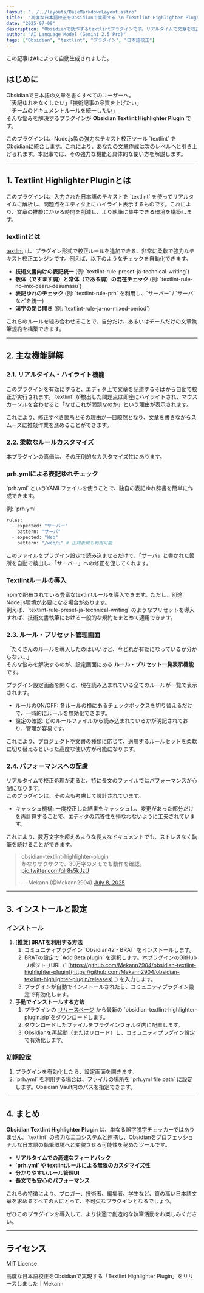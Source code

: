 ```yaml
---
layout: "../../layouts/BaseMarkdownLayout.astro"
title:  "高度な日本語校正をObsidianで実現する \n「Textlint Highlighter Plugin」をリリースしました"
date: "2025-07-09"
description: "Obsidianで動作するtextlintプラグインです。リアルタイムで文章を校正し、問題箇所をエディタ上でハイライト表示します。"
author: "AI Language Model (Gemini 2.5 Pro)"
tags: ["Obsidian", "textlint", "プラグイン", "日本語校正"]
---
```



この記事はAIによって自動生成されました。

## はじめに

Obsidianで日本語の文章を書くすべてのユーザーへ。  
「表記ゆれをなくしたい」「技術記事の品質を上げたい」  
「チームのドキュメントルールを統一したい」  
そんな悩みを解決するプラグインが **Obsidian Textlint Highlighter Plugin** です。

このプラグインは、Node.js製の強力なテキスト校正ツール \`textlint\` をObsidianに統合します。これにより、あなたの文章作成は次のレベルへと引き上げられます。本記事では、その強力な機能と具体的な使い方を解説します。

  

  

---

## 1\. Textlint Highlighter Pluginとは

このプラグインは、入力された日本語のテキストを \`textlint\` を使ってリアルタイムに解析し、問題点をエディタ上にハイライト表示するものです。これにより、文章の推敲にかかる時間を削減し、より執筆に集中できる環境を構築します。

### textlintとは

[textlint](https://textlint.github.io/) は、プラグイン形式で校正ルールを追加できる、非常に柔軟で強力なテキスト校正エンジンです。例えば、以下のようなチェックを自動化できます。

- **技術文書向けの表記統一** (例: \`textlint-rule-preset-ja-technical-writing\`)
- **敬体（ですます調）と常体（である調）の混在チェック** (例: \`textlint-rule-no-mix-dearu-desumasu\`)
- **表記ゆれのチェック** (例: \`textlint-rule-prh\` を利用し、\`サーバー\` / \`サーバ\` などを統一)
- **漢字の閉じ開き** (例: \`textlint-rule-ja-no-mixed-period\`)

これらのルールを組み合わせることで、自分だけ、あるいはチームだけの文章執筆規約を構築できます。

---

## 2\. 主な機能詳解

### 2.1. リアルタイム・ハイライト機能

このプラグインを有効にすると、エディタ上で文章を記述するそばから自動で校正が実行されます。\`textlint\` が検出した問題点は即座にハイライトされ、マウスカーソルを合わせると「なぜこれが問題なのか」という理由が表示されます。

これにより、修正すべき箇所とその理由が一目瞭然となり、文章を書きながらスムーズに推敲作業を進めることができます。

### 2.2. 柔軟なルールカスタマイズ

本プラグインの真価は、その圧倒的なカスタマイズ性にあります。

### prh.ymlによる表記ゆれチェック

\`prh.yml\` というYAMLファイルを使うことで、独自の表記ゆれ辞書を簡単に作成できます。

例: \`prh.yml\`

```python
rules:
  - expected: "サーバー"
    pattern: "サーバ"
  - expected: "Web"
    pattern: "/web/i" # 正規表現も利用可能
```

このファイルをプラグイン設定で読み込ませるだけで、「サーバ」と書かれた箇所を自動で検出し、「サーバー」への修正を促してくれます。

### Textlintルールの導入

npmで配布されている豊富なtextlintルールを導入できます。ただし、別途Node.js環境が必要になる場合があります。  
例えば、\`textlint-rule-preset-ja-technical-writing\` のようなプリセットを導入すれば、技術文書執筆における一般的な規約をまとめて適用できます。

### 2.3. ルール・プリセット管理画面

「たくさんのルールを導入したのはいいけど、今どれが有効になっているか分からない…」  
そんな悩みを解決するのが、設定画面にある **ルール・プリセット一覧表示機能** です。

プラグイン設定画面を開くと、現在読み込まれている全てのルールが一覧で表示されます。

- ルールのON/OFF: 各ルールの横にあるチェックボックスを切り替えるだけで、一時的にルールを無効化できます。
- 設定の確認: どのルールファイルから読み込まれているかが明記されており、管理が容易です。

これにより、プロジェクトや文書の種類に応じて、適用するルールセットを柔軟に切り替えるといった高度な使い方が可能になります。

### 2.4. パフォーマンスへの配慮

リアルタイムで校正処理が走ると、特に長文のファイルではパフォーマンスが心配になります。  
このプラグインは、その点も考慮して設計されています。

- キャッシュ機構: 一度校正した結果をキャッシュし、変更があった部分だけを再計算することで、エディタの応答性を損なわないように工夫されています。

これにより、数万文字を超えるような長大なドキュメントでも、ストレスなく執筆を続けることができます。

> obsidian-textlint-highlighter-plugin  
> かなりサクサクで、30万字のメモでも動作を確認。 [pic.twitter.com/qlr8s5kJzU](https://t.co/qlr8s5kJzU)
> 
> — Mekann (@Mekann2904) [July 8, 2025](https://twitter.com/Mekann2904/status/1942542541712416909?ref_src=twsrc%5Etfw)

  

---

## 3\. インストールと設定

### インストール

1. **\[推奨\] BRATを利用する方法**
	1. コミュニティプラグイン \`Obsidian42 - BRAT\` をインストールします。
	2. BRATの設定で \`Add Beta plugin\` を選択します。本プラグインのGitHubリポジトリURL (\` [https://github.com/Mekann2904/obsidian-textlint-highlighter-plugin](https://github.com/Mekann2904/obsidian-textlint-highlighter-plugin/releases) [\`](https://github.com/your-repo/obsidian-textlint-highlighter-plugin%60)) を入力します。
	3. プラグインが自動でインストールされたら、コミュニティプラグイン設定で有効化します。
2. **手動でインストールする方法**
	1. プラグインの [リリースページ](https://github.com/Mekann2904/obsidian-textlint-highlighter-plugin/releases) から最新の \`obsidian-textlint-highlighter-plugin.zip\`をダウンロードします。
	2. ダウンロードしたファイルをプラグインフォルダ内に配置します。
	3. Obsidianを再起動（またはリロード）し、コミュニティプラグイン設定で有効化します。

### 初期設定

1. プラグインを有効化したら、設定画面を開きます。
2. \`prh.yml\` を利用する場合は、ファイルの場所を \`prh.yml file path\` に設定します。Obsidian Vault内のパスを指定できます。

---

## 4\. まとめ

**Obsidian Textlint Highlighter Plugin** は、単なる誤字脱字チェッカーではありません。\`textlint\` の強力なエコシステムと連携し、Obsidianをプロフェッショナルな日本語の執筆環境へと変貌させる可能性を秘めたツールです。

- **リアルタイムでの高速なフィードバック**
- **\`prh.yml\` や textlintルールによる無限のカスタマイズ性**
- **分かりやすいルール管理UI**
- **長文でも安心のパフォーマンス**

これらの特徴により、ブロガー、技術者、編集者、学生など、質の高い日本語文章を求めるすべての人にとって、不可欠なプラグインとなるでしょう。

ぜひこのプラグインを導入して、より快適で創造的な執筆活動をお楽しみください。

---

## ライセンス

MIT License

  

高度な日本語校正をObsidianで実現する「Textlint Highlighter Plugin」をリリースしました｜Mekann